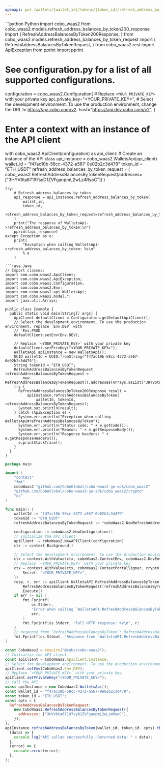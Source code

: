 ```yaml
---
openapi: put /wallets/{wallet_id}/tokens/{token_id}/refresh_address_balances
---
```


<RequestExample>
```python Python
import cobo_waas2
from cobo_waas2.models.refresh_address_balances_by_token200_response import (
    RefreshAddressBalancesByToken200Response,
)
from cobo_waas2.models.refresh_address_balances_by_token_request import (
    RefreshAddressBalancesByTokenRequest,
)
from cobo_waas2.rest import ApiException
from pprint import pprint

# See configuration.py for a list of all supported configurations.
configuration = cobo_waas2.Configuration(
    # Replace `<YOUR_PRIVATE_KEY>` with your private key
    api_private_key="<YOUR_PRIVATE_KEY>",
    # Select the development environment. To use the production environment, change the URL to https://api.cobo.com/v2.
    host="https://api.dev.cobo.com/v2",
)
# Enter a context with an instance of the API client
with cobo_waas2.ApiClient(configuration) as api_client:
    # Create an instance of the API class
    api_instance = cobo_waas2.WalletsApi(api_client)
    wallet_id = "f47ac10b-58cc-4372-a567-0e02b2c3d479"
    token_id = "ETH_USDT"
    refresh_address_balances_by_token_request = (
        cobo_waas2.RefreshAddressBalancesByTokenRequest(addresses=["3HYV6ta67197syD1ZVFganpmL2wLz4RyoC"])
    )

    try:
        # Refresh address balances by token
        api_response = api_instance.refresh_address_balances_by_token(
            wallet_id,
            token_id,
            refresh_address_balances_by_token_request=refresh_address_balances_by_token_request,
        )
        print("The response of WalletsApi->refresh_address_balances_by_token:\n")
        pprint(api_response)
    except Exception as e:
        print(
            "Exception when calling WalletsApi->refresh_address_balances_by_token: %s\n"
            % e
        )

```
```java Java
// Import classes:
import com.cobo.waas2.ApiClient;
import com.cobo.waas2.ApiException;
import com.cobo.waas2.Configuration;
import com.cobo.waas2.Env;
import com.cobo.waas2.api.WalletsApi;
import com.cobo.waas2.model.*;
import java.util.Arrays;

public class Example {
  public static void main(String[] args) {
    ApiClient defaultClient = Configuration.getDefaultApiClient();
    // Select the development environment. To use the production environment, replace `Env.DEV` with
    // `Env.PROD
    defaultClient.setEnv(Env.DEV);

    // Replace `<YOUR_PRIVATE_KEY>` with your private key
    defaultClient.setPrivKey("<YOUR_PRIVATE_KEY>");
    WalletsApi apiInstance = new WalletsApi();
    UUID walletId = UUID.fromString("f47ac10b-58cc-4372-a567-0e02b2c3d479");
    String tokenId = "ETH_USDT";
    RefreshAddressBalancesByTokenRequest refreshAddressBalancesByTokenRequest =
        new RefreshAddressBalancesByTokenRequest().addresses(Arrays.asList("3HYV6ta67197syD1ZVFganpmL2wLz4RyoC"));
    try {
      RefreshAddressBalancesByToken200Response result =
          apiInstance.refreshAddressBalancesByToken(
              walletId, tokenId, refreshAddressBalancesByTokenRequest);
      System.out.println(result);
    } catch (ApiException e) {
      System.err.println("Exception when calling WalletsApi#refreshAddressBalancesByToken");
      System.err.println("Status code: " + e.getCode());
      System.err.println("Reason: " + e.getResponseBody());
      System.err.println("Response headers: " + e.getResponseHeaders());
      e.printStackTrace();
    }
  }
}

```
```go Go
package main

import (
	"context"
	"fmt"
	coboWaas2 "github.com/CoboGlobal/cobo-waas2-go-sdk/cobo_waas2"
	"github.com/CoboGlobal/cobo-waas2-go-sdk/cobo_waas2/crypto"
	"os"
)

func main() {
	walletId := "f47ac10b-58cc-4372-a567-0e02b2c3d479"
	tokenId := "ETH_USDT"
	refreshAddressBalancesByTokenRequest := *coboWaas2.NewRefreshAddressBalancesByTokenRequest([]string{"3HYV6ta67197syD1ZVFganpmL2wLz4RyoC"})

	configuration := coboWaas2.NewConfiguration()
	// Initialize the API client
	apiClient := coboWaas2.NewAPIClient(configuration)
	ctx := context.Background()

	// Select the development environment. To use the production environment, replace coboWaas2.DevEnv with coboWaas2.ProdEnv
	ctx = context.WithValue(ctx, coboWaas2.ContextEnv, coboWaas2.DevEnv)
	// Replace `<YOUR_PRIVATE_KEY>` with your private key
	ctx = context.WithValue(ctx, coboWaas2.ContextPortalSigner, crypto.Ed25519Signer{
		Secret: "<YOUR_PRIVATE_KEY>",
	})
	resp, r, err := apiClient.WalletsAPI.RefreshAddressBalancesByToken(ctx, walletId, tokenId).
		RefreshAddressBalancesByTokenRequest(refreshAddressBalancesByTokenRequest).
		Execute()
	if err != nil {
		fmt.Fprintf(
			os.Stderr,
			"Error when calling `WalletsAPI.RefreshAddressBalancesByToken``: %v\n",
			err,
		)
		fmt.Fprintf(os.Stderr, "Full HTTP response: %v\n", r)
	}
	// response from `RefreshAddressBalancesByToken`: RefreshAddressBalancesByToken200Response
	fmt.Fprintf(os.Stdout, "Response from `WalletsAPI.RefreshAddressBalancesByToken`: %v\n", resp)
}

```
```javascript JavaScript
const CoboWaas2 = require("@cobo/cobo-waas2");
// Initialize the API client
const apiClient = CoboWaas2.ApiClient.instance;
// Select the development environment. To use the production environment, replace `Env.DEV` with `Env.PROD`
apiClient.setEnv(CoboWaas2.Env.DEV);
// Replace `<YOUR_PRIVATE_KEY>` with your private key
apiClient.setPrivateKey("<YOUR_PRIVATE_KEY>");
// Call the API
const apiInstance = new CoboWaas2.WalletsApi();
const wallet_id = "f47ac10b-58cc-4372-a567-0e02b2c3d479";
const token_id = "ETH_USDT";
const opts = {
  RefreshAddressBalancesByTokenRequest:
    new CoboWaas2.RefreshAddressBalancesByTokenRequest({
      addresses: ["3HYV6ta67197syD1ZVFganpmL2wLz4RyoC"],
    }),
};
apiInstance.refreshAddressBalancesByToken(wallet_id, token_id, opts).then(
  (data) => {
    console.log("API called successfully. Returned data: " + data);
  },
  (error) => {
    console.error(error);
  },
);

```
</RequestExample>